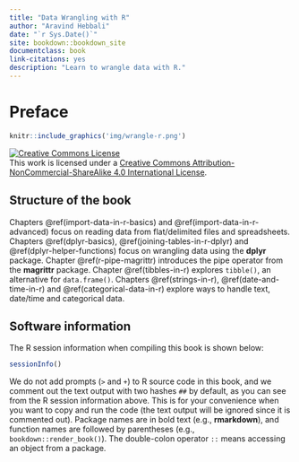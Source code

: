 ```yaml
--- 
title: "Data Wrangling with R"
author: "Aravind Hebbali"
date: "`r Sys.Date()`"
site: bookdown::bookdown_site
documentclass: book
link-citations: yes
description: "Learn to wrangle data with R."
---
```


# Preface {-}

```r
knitr::include_graphics('img/wrangle-r.png')
```

<a rel="license" href="http://creativecommons.org/licenses/by-nc-sa/4.0/"><img alt="Creative Commons License" style="border-width:0" src="https://i.creativecommons.org/l/by-nc-sa/4.0/88x31.png" /></a><br />This work is licensed under a <a rel="license" href="http://creativecommons.org/licenses/by-nc-sa/4.0/">Creative Commons Attribution-NonCommercial-ShareAlike 4.0 International License</a>.

## Structure of the book {-}

Chapters \@ref(import-data-in-r-basics) and \@ref(import-data-in-r-advanced) focus on reading data from
flat/delimited files and spreadsheets. Chapters \@ref(dplyr-basics), \@ref(joining-tables-in-r-dplyr)
and \@ref(dplyr-helper-functions) focus on wrangling data using the **dplyr** package. Chapter 
\@ref(r-pipe-magrittr) introduces the pipe operator from the **magrittr** package. 
Chapter \@ref(tibbles-in-r) explores `tibble()`, an alternative for `data.frame()`.
Chapters \@ref(strings-in-r), \@ref(date-and-time-in-r) and \@ref(categorical-data-in-r) explore ways to 
handle text, date/time and categorical data.

## Software information {-}

The R session information when compiling this book is shown below:

```r
sessionInfo()
```

We do not add prompts (`>` and `+`) to R source code in this book, and we comment out the text output with two hashes `##` by default, as you can see from the R session information above. This is for your convenience when you want to copy and run the code (the text output will be ignored since it is commented out). Package names are in bold text (e.g., **rmarkdown**), and function names are followed by parentheses (e.g., `bookdown::render_book()`). The double-colon operator `::` means accessing an object from a package. 